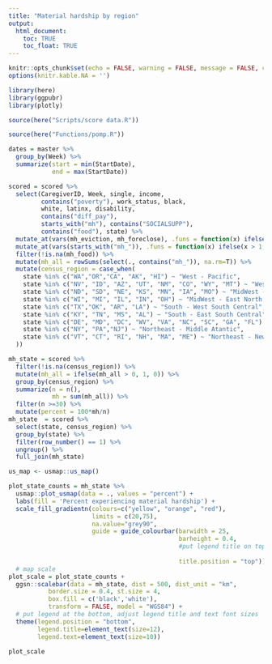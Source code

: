 ```yaml
---
title: "Material hardship by region"
output: 
  html_document:
    toc: TRUE
    toc_float: TRUE
---
```


```r
knitr::opts_chunk$set(echo = FALSE, warning = FALSE, message = FALSE, cache = TRUE)
options(knitr.kable.NA = '')
```

```r
library(here)
library(ggpubr)
library(plotly)
```

```r
source(here("Scripts/score data.R")) 
```

```r
source(here("Functions/pomp.R"))
```

<!-- Prep data -->

```r
dates = master %>%
  group_by(Week) %>%
  summarize(start = min(StartDate),
            end = max(StartDate)) 
```


```r
scored = scored %>%
  select(CaregiverID, Week, single, income,
         contains("poverty"), work_status, black,
         white, latinx, disability,
         contains("diff_pay"), 
         starts_with("mh"), contains("SOCIALSUPP"),
         contains("food"), state) %>%
  mutate_at(vars(mh_eviction, mh_foreclose), .funs = function(x) ifelse(x == 6, NA, x)) %>%
  mutate_at(vars(starts_with("mh_")), .funs = function(x) ifelse(x > 1, 1, 0)) %>%
  filter(!is.na(mh_food)) %>%
  mutate(mh_all = rowSums(select(., contains("mh_")), na.rm=T)) %>%
  mutate(census_region = case_when(
    state %in% c("WA","OR","CA", "AK", "HI") ~ "West - Pacific",
    state %in% c("NV", "ID", "AZ", "UT", "NM", "CO", "WY", "MT") ~ "West - Mountain",
    state %in% c("ND", "SD", "NE", "KS", "MN", "IA", "MO") ~ "MidWest - West North Central",
    state %in% c("WI", "MI", "IL", "IN", "OH") ~ "MidWest - East North Central",
    state %in% c("TX","OK", "AR", "LA") ~ "South - West South Central",
    state %in% c("KY", "TN", "MS", "AL") ~ "South - East South Central",
    state %in% c("DE", "MD", "DC", "WV", "VA", "NC", "SC", "GA", "FL") ~ "South - South Atlantic",
    state %in% c("NY", "PA","NJ") ~ "Northeast - Middle Atantic",
    state %in% c("VT", "CT", "RI", "NH", "MA", "ME") ~ "Northeast - New England"
  ))
```

```r
mh_state = scored %>%
  filter(!is.na(census_region)) %>%
  mutate(mh_all = ifelse(mh_all > 0, 1, 0)) %>%
  group_by(census_region) %>%
  summarize(n = n(),
            mh = sum(mh_all)) %>%
  filter(n >=30) %>%
  mutate(percent = 100*mh/n)
mh_state  = scored %>%
  select(state, census_region) %>%
  group_by(state) %>%
  filter(row_number() == 1) %>%
  ungroup() %>%
  full_join(mh_state)

us_map <- usmap::us_map()

plot_state_counts = mh_state %>%
  usmap::plot_usmap(data = ., values = "percent") +
  labs(fill = 'Percent experiencing material hardship') + 
  scale_fill_gradientn(colours=c("yellow", "orange", "red"),
                       limits = c(20,75),
                       na.value="grey90",
                       guide = guide_colourbar(barwidth = 25, 
                                               barheight = 0.4,
                                               #put legend title on top of legend
                                               
                                               title.position = "top")) 
  # map scale
plot_scale = plot_state_counts + 
  ggsn::scalebar(data = mh_state, dist = 500, dist_unit = "km",
           border.size = 0.4, st.size = 4,
           box.fill = c('black','white'),
           transform = FALSE, model = "WGS84") + 
  # put legend at the bottom, adjust legend title and text font sizes
  theme(legend.position = "bottom",
        legend.title=element_text(size=12), 
        legend.text=element_text(size=10))

plot_scale
```

